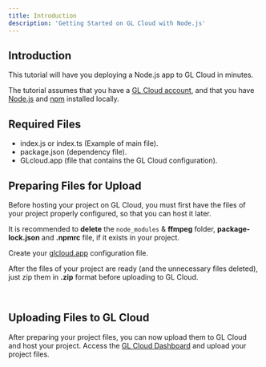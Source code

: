 ---
title: Introduction
description: 'Getting Started on GL Cloud with Node.js'
---

## Introduction

This tutorial will have you deploying a Node.js app to GL Cloud in minutes.

The tutorial assumes that you have a [GL Cloud account](https://glcloud.app/login), and that you have [Node.js](https://nodejs.org/en/download/) and [npm](https://www.npmjs.com/package/npm) installed locally.

## Required Files

- index.js or index.ts (Example of main file).<br />
- package.json (dependency file).<br />
- GLcloud.app (file that contains the GL Cloud configuration).

## Preparing Files for Upload

Before hosting your project on GL Cloud, you must first have the files of your project properly configured, so that you can host it later.

It is recommended to **delete** the <code>node_modules</code> & **ffmpeg** folder, **package-lock.json** and **.npmrc** file, if it exists in your project.

Create your [glcloud.app]() configuration file.

After the files of your project are ready (and the unnecessary files deleted), just zip them in **.zip** format before uploading to GL Cloud.

​
## Uploading Files to GL Cloud
After preparing your project files, you can now upload them to GL Cloud and host your project. Access the [GL Cloud Dashboard](https://glcloud.app/dashboard) and upload your project files.